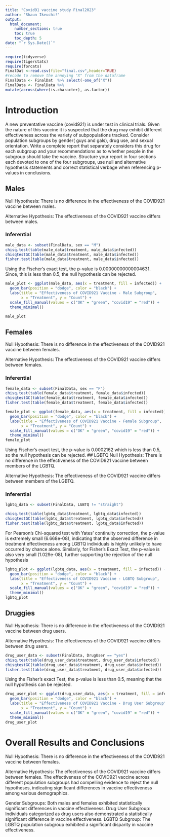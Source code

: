 ```yaml
---
title: "Covid91 vaccine study Final2023"
author: "Shaun Ikeuchi!"
output: 
  html_document:
    number_sections: true
    toc: true
    toc_depth: 5
date: "`r Sys.Date()`" 
---
```


```r
require(tidyverse)
require(tigerstats)
require(forcats)
FinalDat <-read.csv(file="final.csv",header=TRUE)
#recode to remove the annoying "X" from the dataframe
FinalData <- FinalDat  %>% select(-one_of("X"))
FinalData <- FinalData %>%
mutate(across(where(is.character), as.factor))
```

# Introduction

A new  preventative vaccine (covid921) is under test in clinical trials. Given the nature of this vaccine it is suspected that the drug may exhibit different effectiveness across the variety of subpopulations tracked. Consider population subgroups by gender( guys and gals), drug use, and sexual orientation. Write a complete report that separately considers this drug for each subgroup and your recommendations as to whether people in the subgroup should take the vaccine. Structure your report in four sections each devoted to one of the four subgroups, use null and alternative hypothesis statements and correct statistical verbage when referencing p-values in conclusions.


## Males


Null Hypothesis: There is no difference in the effectiveness of the COVID921 vaccine between males.

Alternative Hypothesis: The effectiveness of the COVID921 vaccine differs between males.

### Inferential
```r
male_data <- subset(FinalData, sex == "M")
chisq.test(table(male_data$treatment, male_data$infected))
chisqtestGC(table(male_data$treatment, male_data$infected))
fisher.test(table(male_data$treatment, male_data$infected))
```

Using the Fischer's exact test, the p-value is 0.00000000000004631. Since, this is less than 0.5, the null hypothesis can be rejected.

```r
male_plot <- ggplot(male_data, aes(x = treatment, fill = infected)) +
  geom_bar(position = "dodge", color = "black") +
  labs(title = "Effectiveness of COVID921 Vaccine - Male Subgroup",
       x = "Treatment", y = "Count") +
  scale_fill_manual(values = c("OK" = "green", "covid19" = "red")) +
  theme_minimal()

male_plot
```
## Females
Null Hypothesis: There is no difference in the effectiveness of the COVID921 vaccine between females.

Alternative Hypothesis: The effectiveness of the COVID921 vaccine differs between females.

### Inferential
```r
female_data <- subset(FinalData, sex == "F")
chisq.test(table(female_data$treatment, female_data$infected))
chisqtestGC(table(female_data$treatment, female_data$infected))
fisher.test(table(female_data$treatment, female_data$infected))
```

```r

female_plot <- ggplot(female_data, aes(x = treatment, fill = infected)) +
  geom_bar(position = "dodge", color = "black") +
  labs(title = "Effectiveness of COVID921 Vaccine - Female Subgroup",
       x = "Treatment", y = "Count") +
  scale_fill_manual(values = c("OK" = "green", "covid19" = "red")) +
  theme_minimal()
female_plot
```

Using Fischer's exact test, the p-value is 0.0002162 which is less than 0.5, so the null hypothesis can be rejected.
## LGBTQ
Null Hypothesis: There is no difference in the effectiveness of the COVID921 vaccine between members of the LGBTQ.

Alternative Hypothesis: The effectiveness of the COVID921 vaccine differs between members of the LGBTQ.

### Inferential
```r
lgbtq_data <- subset(FinalData, LGBTQ != "straight")

chisq.test(table(lgbtq_data$treatment, lgbtq_data$infected))
chisqtestGC(table(lgbtq_data$treatment, lgbtq_data$infected))
fisher.test(table(lgbtq_data$treatment, lgbtq_data$infected))
```
For Pearson's Chi-squared test with Yates' continuity correction, the p-value is extremely small (6.668e-08), indicating that the observed difference in treatment effectiveness among LGBTQ individuals is highly unlikely to have occurred by chance alone. Similarly, for Fisher's Exact Test, the p-value is also very small (1.029e-08), further supporting the rejection of the null hypothesis
```r
lgbtq_plot <- ggplot(lgbtq_data, aes(x = treatment, fill = infected)) +
  geom_bar(position = "dodge", color = "black") +
  labs(title = "Effectiveness of COVID921 Vaccine - LGBTQ Subgroup",
       x = "Treatment", y = "Count") +
  scale_fill_manual(values = c("OK" = "green", "covid19" = "red")) +
  theme_minimal()
lgbtq_plot
```
## Druggies
Null Hypothesis: There is no difference in the effectiveness of the COVID921 vaccine between drug users.

Alternative Hypothesis: The effectiveness of the COVID921 vaccine differs between drug users.
```r
drug_user_data <- subset(FinalData, DrugUser == "yes")
chisq.test(table(drug_user_data$treatment, drug_user_data$infected))
chisqtestGC(table(drug_user_data$treatment, drug_user_data$infected))
fisher.test(table(drug_user_data$treatment, drug_user_data$infected))

```
Using the Fisher's exact Test, the p-value is less than 0.5, meaning that the null hypothesis can be rejected.

```r
drug_user_plot <- ggplot(drug_user_data, aes(x = treatment, fill = infected)) +
  geom_bar(position = "dodge", color = "black") +
  labs(title = "Effectiveness of COVID921 Vaccine - Drug User Subgroup",
       x = "Treatment", y = "Count") +
  scale_fill_manual(values = c("OK" = "green", "covid19" = "red")) +
  theme_minimal()
drug_user_plot

```
# Overall Results and Conclusions
Null Hypothesis: There is no difference in the effectiveness of the COVID921 vaccine between females.

Alternative Hypothesis: The effectiveness of the COVID921 vaccine differs between females. 
The effectiveness of the COVID921 vaccine across different population subgroups had compelling evidence to reject the null hypotheses, indicating significant differences in vaccine effectiveness among various demographics.

Gender Subgroups: Both males and females exhibited statistically significant differences in vaccine effectiveness. 
Drug User Subgroup: Individuals categorized as drug users also demonstrated a statistically significant difference in vaccine effectiveness. 
LGBTQ Subgroup: The LGBTQ population subgroup exhibited a significant disparity in vaccine effectiveness.

